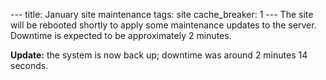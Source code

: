 ---
title: January site maintenance
tags: site
cache_breaker: 1
---
The site will be rebooted shortly to apply some maintenance updates to the server. Downtime is expected to be approximately 2 minutes.

'''Update:''' the system is now back up; downtime was around 2 minutes 14 seconds.
